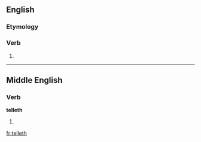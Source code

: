 ==English==

===Etymology===
{{suffix|telle|eth|lang=en}}

===Verb===
{{en-verb form}}

# {{archaic third-person singular of|tell|lang=en}}

----

==Middle English==

===Verb===
'''telleth'''

# {{conjugation of|tellen||3|s|pres|ind|lang=enm}}

[[fr:telleth]]